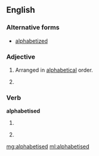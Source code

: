 ==English==

===Alternative forms===
* [[alphabetized]] {{qualifier|North American}}

===Adjective===
{{en-adj|-}}

# {{British}} Arranged in [[alphabetical]] order.
# {{alternative spelling of|alphabetized}}

===Verb===
'''alphabetised'''

# {{British}} {{past of|[[alphabetise]]}}
# {{alternative spelling of|alphabetized}}

[[mg:alphabetised]]
[[ml:alphabetised]]